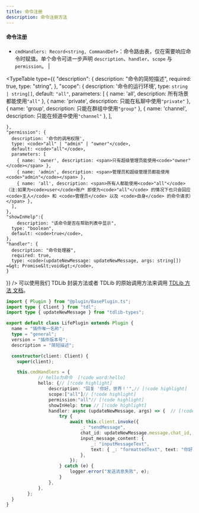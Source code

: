 ```yaml
---
title: 命令注册
description: 命令注册方法
---
```


#### 命令注册

- `cmdHandlers: Record<string, CommandDef>`：命令路由表，仅在需要响应命令时赋值。单个命令可进一步声明 `description`、`handler`、`scope` 与 `permission`。                                                                                                                  |


<TypeTable
  type={{
    "description": {
      description: "命令的简短描述",
	  required: true,
      type: "string",
    },
    "scope": {
      description: '命令的运行环境',
      type: <code>string | string[]</code>,
	  default: <code>"all"</code>,
	  parameters: [
        { name: 'all', description: <span>所有场景都能使用<code>"all"</code></span> },
        { name: 'private', description: <span>只能在私聊中使用<code>"private"</code></span> },
        { name: 'group', description: <span>只能在群组中使用<code>"group"</code></span> },
        { name: 'channel', description: <span>只能在频道中使用<code>"channel"</code></span> },
      ],

    },
    "permission": {
      description: '命令的调用权限',
      type: <code>"all" | "admin" | "owner"</code>,
      default: <code>"all"</code>,
      parameters: [
        { name: 'owner', description: <span>只有超级管理员能使用<code>"owner"</code></span> },
        { name: 'admin', description: <span>管理员和超级管理员都能使用<code>"admin"</code></span> },
        { name: 'all', description: <span>所有人都能使用<code>"all"</code> （注:如果为<code>user</code>账户 即使为<code>"all"</code> 的情况下也只会回应 <code>主人</code> 和 <code>管理员</code> 以及 <code>自身</code> 的命令请求）</span> },
      ],
    },
	"showInHelp":{
		description: "该命令是否在帮助列表中显示",
	  type: "boolean",
	  default: <code>true</code>,
	},
	"handler": {
	  description: "命令处理器",
	  required: true,
	  type: <code>(updateNewMessage: updateNewMessage, args: string[]) =&gt; Promise&lt;void&gt;</code>,		
	}
  }}
/>
可以使用我们 TDLib 封装方法或者 TDLib 的原始调用方法来调用 [TDLib 方法 文档](https://core.telegram.org/tdlib/docs/classtd_1_1td__api_1_1_function.html)。

```ts title="Examples.ts"
import { Plugin } from "@plugin/BasePlugin.ts";
import type { Client } from "tdl";
import type { updateNewMessage } from "tdlib-types";

export default class LifePlugin extends Plugin {
  name = "插件唯一名称";
  type = "general";
  version = "插件版本号";
  description = "简短描述";

  constructor(client: Client) {
    super(client);

	this.cmdHandlers = {
			// hello为命令  [!code word:hello]
			hello: {// [!code highlight]
				description: "回复 '你好，世界！'",// [!code highlight]
				scope:["all"]// [!code highlight]
				permission:"all"// [!code highlight]
				showInHelp: true // [!code highlight]
				handler: async (updateNewMessage, args) => {  // [!code highlight]
					try {
						await this.client.invoke({
							_: "sendMessage",
							chat_id: updateNewMessage.message.chat_id,
							input_message_content: {
								_: "inputMessageText",
								text: { _: "formattedText", text: "你好，世界！" },
							},
						});
					} catch (e) {
						logger.error("发送消息失败", e);
					}
				},
			},
		};
  }
}
```
